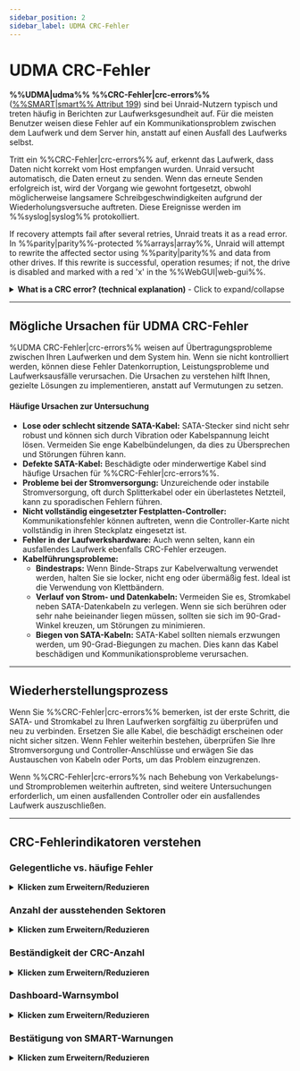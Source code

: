```yaml
---
sidebar_position: 2
sidebar_label: UDMA CRC-Fehler
---
```


# UDMA CRC-Fehler

**%%UDMA|udma%% %%CRC-Fehler|crc-errors%%** ([%%SMART|smart%% Attribut 199](../../system-administration/monitor-performance/smart-reports-and-disk-health.mdx)) sind bei Unraid-Nutzern typisch und treten häufig in Berichten zur Laufwerksgesundheit auf. Für die meisten Benutzer weisen diese Fehler auf ein Kommunikationsproblem zwischen dem Laufwerk und dem Server hin, anstatt auf einen Ausfall des Laufwerks selbst.

Tritt ein %%CRC-Fehler|crc-errors%% auf, erkennt das Laufwerk, dass Daten nicht korrekt vom Host empfangen wurden. Unraid versucht automatisch, die Daten erneut zu senden. Wenn das erneute Senden erfolgreich ist, wird der Vorgang wie gewohnt fortgesetzt, obwohl möglicherweise langsamere Schreibgeschwindigkeiten aufgrund der Wiederholungsversuche auftreten. Diese Ereignisse werden im %%syslog|syslog%% protokolliert.

If recovery attempts fail after several retries, Unraid treats it as a read error. In %%parity|parity%%-protected %%arrays|array%%, Unraid will attempt to rewrite the affected sector using %%parity|parity%% and data from other drives. If this rewrite is successful, operation resumes; if not, the drive is disabled and marked with a red 'x' in the %%WebGUI|web-gui%%.

<details>
  <summary><strong>What is a CRC error? (technical explanation)</strong> - Click to expand/collapse</summary>

  A **%%cyclic redundancy check (CRC)|crc%%** is a mathematical checksum that detects accidental changes to raw data during transmission. In the context of %%UDMA|udma%% (ultra direct memory access), %%CRC errors|crc-errors%% mean the data sent between your drive and controller failed this integrity check. This usually indicates a physical communication issue - such as a loose or faulty cable - rather than a problem with the drive's platters or flash memory.
</details>

---

## Mögliche Ursachen für UDMA CRC-Fehler

%UDMA CRC-Fehler|crc-errors%% weisen auf Übertragungsprobleme zwischen Ihren Laufwerken und dem System hin. Wenn sie nicht kontrolliert werden, können diese Fehler Datenkorruption, Leistungsprobleme und Laufwerksausfälle verursachen. Die Ursachen zu verstehen hilft Ihnen, gezielte Lösungen zu implementieren, anstatt auf Vermutungen zu setzen.

<h4>Häufige Ursachen zur Untersuchung</h4>

- **Lose oder schlecht sitzende SATA-Kabel:** SATA-Stecker sind nicht sehr robust und können sich durch Vibration oder Kabelspannung leicht lösen. Vermeiden Sie enge Kabelbündelungen, da dies zu Übersprechen und Störungen führen kann.
- **Defekte SATA-Kabel:** Beschädigte oder minderwertige Kabel sind häufige Ursachen für %%CRC-Fehler|crc-errors%%.
- **Probleme bei der Stromversorgung:** Unzureichende oder instabile Stromversorgung, oft durch Splitterkabel oder ein überlastetes Netzteil, kann zu sporadischen Fehlern führen.
- **Nicht vollständig eingesetzter Festplatten-Controller:** Kommunikationsfehler können auftreten, wenn die Controller-Karte nicht vollständig in ihren Steckplatz eingesetzt ist.
- **Fehler in der Laufwerkshardware:** Auch wenn selten, kann ein ausfallendes Laufwerk ebenfalls CRC-Fehler erzeugen.
- **Kabelführungsprobleme:**
  - **Bindestraps:** Wenn Binde-Straps zur Kabelverwaltung verwendet werden, halten Sie sie locker, nicht eng oder übermäßig fest. Ideal ist die Verwendung von Klettbändern.
  - **Verlauf von Strom- und Datenkabeln:** Vermeiden Sie es, Stromkabel neben SATA-Datenkabeln zu verlegen. Wenn sie sich berühren oder sehr nahe beieinander liegen müssen, sollten sie sich im 90-Grad-Winkel kreuzen, um Störungen zu minimieren.
  - **Biegen von SATA-Kabeln:** SATA-Kabel sollten niemals erzwungen werden, um 90-Grad-Biegungen zu machen. Dies kann das Kabel beschädigen und Kommunikationsprobleme verursachen.

---

## Wiederherstellungsprozess

Wenn Sie %%CRC-Fehler|crc-errors%% bemerken, ist der erste Schritt, die SATA- und Stromkabel zu Ihren Laufwerken sorgfältig zu überprüfen und neu zu verbinden. Ersetzen Sie alle Kabel, die beschädigt erscheinen oder nicht sicher sitzen. Wenn Fehler weiterhin bestehen, überprüfen Sie Ihre Stromversorgung und Controller-Anschlüsse und erwägen Sie das Austauschen von Kabeln oder Ports, um das Problem einzugrenzen.

Wenn %%CRC-Fehler|crc-errors%% nach Behebung von Verkabelungs- und Stromproblemen weiterhin auftreten, sind weitere Untersuchungen erforderlich, um einen ausfallenden Controller oder ein ausfallendes Laufwerk auszuschließen.

---

## CRC-Fehlerindikatoren verstehen

### Gelegentliche vs. häufige Fehler

<details>
  <summary><strong>Klicken zum Erweitern/Reduzieren</strong></summary>

  Understanding the frequency and pattern of %%CRC errors|crc-errors%% helps you determine the urgency of your response. Not all errors require immediate action, but patterns can reveal underlying problems that need attention.

  <h4>Occasional errors (low concern)</h4>
  A few %%CRC errors|crc-errors%% over weeks or months are typically not a concern. These isolated incidents may be caused by temporary power fluctuations, cable movement during maintenance, or other transient issues that resolve themselves.

  <h4>Frequent errors (high concern)</h4>
  %%CRC errors|crc-errors%% occurring daily or weekly, or rapidly increasing error counts, indicate a persistent problem that needs immediate investigation. This pattern often points to hardware issues like loose connections, failing cables, or power supply problems that will only worsen over time.

  <h4>When to take action</h4>
  Investigate immediately if errors are frequent or increasing. Check your cabling and power setup for intermittent issues, and monitor error rates to identify worsening conditions. Consider preventive maintenance if errors persist, as these problems rarely resolve on their own and can lead to more serious failures.
</details>

### Anzahl der ausstehenden Sektoren

<details>
  <summary><strong>Klicken zum Erweitern/Reduzieren</strong></summary>

  The **Current Pending Sector Count** ([%%SMART|smart%% attribute 197](../../system-administration/monitor-performance/smart-reports-and-disk-health.mdx)) is a critical indicator that often appears alongside %%CRC errors|crc-errors%%. This combination signals a serious problem that requires immediate attention and careful monitoring.

  Pending sectors indicate unreliable disk areas that may not be readable when accessed. These are sectors that have experienced read errors and are now marked as potentially problematic by the drive's firmware. When pending sectors appear alongside %%CRC errors|crc-errors%%, it suggests that communication problems are causing physical damage to the drive's ability to store and retrieve data reliably.

  <h4>Why this combination is dangerous</h4>
  %%CRC errors|crc-errors%% indicate communication issues between the drive and controller, while pending sectors show that some areas of the disk are becoming unreliable. Together, they create a high-risk situation where your data protection may be compromised. If another drive fails while this one has pending sectors, your ability to recover data could be severely limited, potentially jeopardizing [data recovery](../../troubleshooting/common-issues/data-recovery.mdx) efforts.

  Wenn Sie diese Kombination sehen, sollten Sie:

  - **Sofort** alle wichtigen Daten sichern, die nicht bereits geschützt sind.
  - Check the drive's health using extended %%SMART|smart%% tests, and consider drive replacement if pending sectors continue to increase.
  - Beobachten Sie die Situation genau auf weitere Warnzeichen und seien Sie bereit, Ihr Array neu aufzubauen, wenn das Laufwerk unzuverlässig wird.
</details>

### Beständigkeit der CRC-Anzahl

<details>
  <summary><strong>Klicken zum Erweitern/Reduzieren</strong></summary>

  The %%CRC errors|crc-errors%% count in your drive's [%%SMART|smart%% data](../../system-administration/monitor-performance/smart-reports-and-disk-health.mdx) never resets - it only increases.

  Diese kumulative Natur bedeutet:

  - Die Anzahl repräsentiert die gesamten Fehler über die Lebensdauer des Laufwerks
  - Überwachen Sie die Steigerungsrate, um sich verschlechternde Bedingungen zu identifizieren
  - Sobald ein Fehler auftritt, wird er dauerhaft aufgezeichnet
  - Verwenden Sie die Anzahl, um vorbeugende Wartung zu planen, bevor Probleme eskalieren

  Don't panic if you see a few CRC errors, but do track the rate of increase. A sudden spike in errors often indicates a new problem that needs immediate attention.
</details>

### Dashboard-Warnsymbol

<details>
  <summary><strong>Klicken zum Erweitern/Reduzieren</strong></summary>

  When Unraid detects a %%CRC error|crc-errors%%, the **Dashboard** displays a warning icon next to the affected drive. This is a %%SMART|smart%% warning that should prompt you to review and address the issue.

  <h4>Warum das wichtig ist</h4>

  - Frühwarnsystem für potenzielle Hardwareprobleme
  - Hilft, Datenverlust zu verhindern, indem Probleme frühzeitig erkannt werden
  - Weist darauf hin, wann vorbeugende Wartung erforderlich ist
  - Teil von Unraid's proaktivem Überwachungssystem

  Click the warning icon to view detailed %%SMART|smart%% information and acknowledge the warning.
</details>

### Bestätigung von SMART-Warnungen

<details>
  <summary><strong>Klicken zum Erweitern/Reduzieren</strong></summary>

  Um SMART-Warnungen zu bestätigen und zu löschen:

  1. Klicken Sie auf das **orangefarbene Warnsymbol** neben dem betroffenen Laufwerk
  2. Wählen Sie **Bestätigen** aus dem Optionsmenü
  3. Bestätigen Sie die Aktion, wenn Sie dazu aufgefordert werden
  4. Das Symbol wird **grün**, um die Bestätigung anzuzeigen

  <h4>Was die Bestätigung bewirkt</h4>

  - Entfernt die Warnung aus Ihrer unmittelbaren Ansicht
  - Verfolgt, dass Sie das Problem gesehen haben
  - Warnt nur erneut, wenn die Fehleranzahl weiter zunimmt
  - Beibehaltung der Überwachung des zugrundeliegenden Problems

  :::important
  Acknowledging a warning doesn't fix the underlying issue - it just tells Unraid you're aware of it. You should still investigate and resolve the root cause of the %%CRC errors|crc-errors%%.
  :::
</details>
